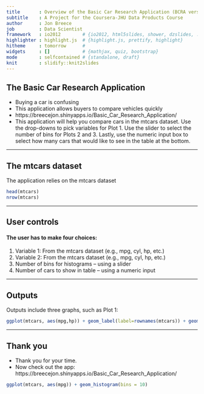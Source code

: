 ```yaml
---
title       : Overview of the Basic Car Research Application (BCRA version 0.1)
subtitle    : A Project for the Coursera-JHU Data Products Course
author      : Jon Breece
job         : Data Scientist
framework   : io2012        # {io2012, html5slides, shower, dzslides, ...}
highlighter : highlight.js  # {highlight.js, prettify, highlight}
hitheme     : tomorrow      # 
widgets     : []            # {mathjax, quiz, bootstrap}
mode        : selfcontained # {standalone, draft}
knit        : slidify::knit2slides
---
```


## The Basic Car Research Application

* Buying a car is confusing
* This application allows buyers to compare vehicles quickly
* https://breecejon.shinyapps.io/Basic_Car_Research_Application/ 
* This application will help you compare cars in the mtcars dataset. Use the drop-downs to pick variables for Plot 1.  Use the slider to select the number of bins for Plots 2 and 3. Lastly, use the numeric input box to select how many cars that would like to see in the table at the bottom.

---

## The mtcars dataset

The application relies on the mtcars dataset

```r
head(mtcars)
nrow(mtcars)
```

---

## User controls
#### The user has to make four choices:
1. Variable 1: From the mtcars dataset (e.g., mpg, cyl, hp, etc.)
2. Variable 2: From the mtcars dataset (e.g., mpg, cyl, hp, etc.)
3. Number of bins for histograms -- using a slider
4. Number of cars to show in table -- using a numeric input


---

## Outputs
Outputs include three graphs, such as Plot 1:

```r
ggplot(mtcars, aes(mpg,hp)) + geom_label(label=rownames(mtcars)) + geom_smooth(method = "lm", se = FALSE, color = "blue", formula = y ~ x)
```

---

## Thank you

* Thank you for your time.  
* Now check out the app: https://breecejon.shinyapps.io/Basic_Car_Research_Application/
```r
ggplot(mtcars, aes(mpg)) + geom_histogram(bins = 10)
```
